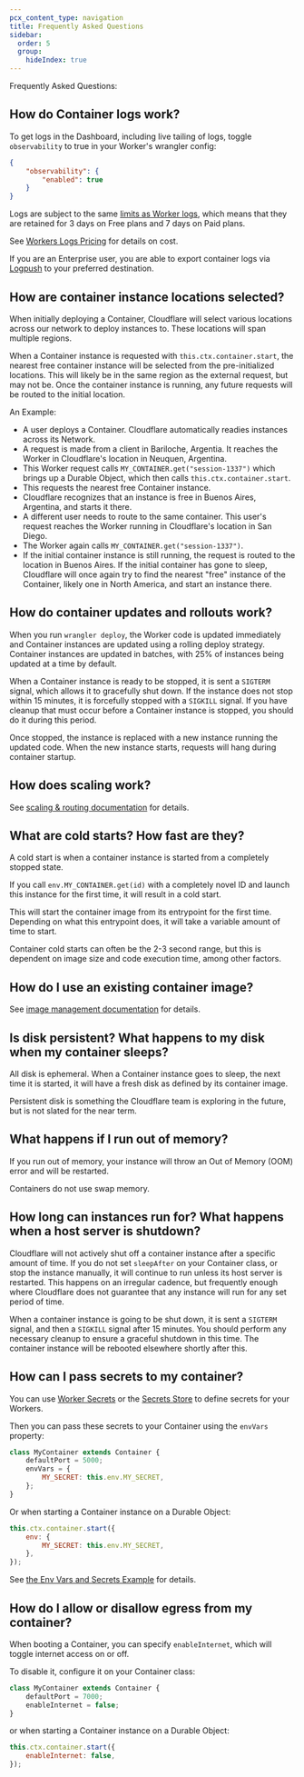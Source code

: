 ```yaml
---
pcx_content_type: navigation
title: Frequently Asked Questions
sidebar:
  order: 5
  group:
    hideIndex: true
---
```



Frequently Asked Questions:

## How do Container logs work?

To get logs in the Dashboard, including live tailing of logs, toggle `observability` to true
in your Worker's wrangler config:

<WranglerConfig>

```json
{
	"observability": {
		"enabled": true
	}
}
```

</WranglerConfig>

Logs are subject to the same [limits as Worker logs](/workers/observability/logs/workers-logs/#limits), which means that they are
retained for 3 days on Free plans and 7 days on Paid plans.

See [Workers Logs Pricing](/workers/observability/logs/workers-logs/#pricing) for details on cost.

If you are an Enterprise user, you are able to export container logs via [Logpush](/logs/logpush/)
to your preferred destination.

## How are container instance locations selected?

When initially deploying a Container, Cloudflare will select various locations across our
network to deploy instances to. These locations will span multiple regions.

When a Container instance is requested with `this.ctx.container.start`, the nearest free
container instance will be selected from the pre-initialized locations. This will
likely be in the same region as the external request, but may not be. Once the container
instance is running, any future requests will be routed to the initial location.

An Example:

- A user deploys a Container. Cloudflare automatically readies instances across its Network.
- A request is made from a client in Bariloche, Argentia. It reaches the Worker in
  Cloudflare's location in Neuquen, Argentina.
- This Worker request calls `MY_CONTAINER.get("session-1337")` which brings up a Durable
  Object, which then calls `this.ctx.container.start`.
- This requests the nearest free Container instance.
- Cloudflare recognizes that an instance is free in Buenos Aires, Argentina, and
  starts it there.
- A different user needs to route to the same container. This user's request reaches
  the Worker running in Cloudflare's location in San Diego.
- The Worker again calls `MY_CONTAINER.get("session-1337")`.
- If the initial container instance is still running, the request is routed to the location
  in Buenos Aires. If the initial container has gone to sleep, Cloudflare will once
  again try to find the nearest "free" instance of the Container, likely
  one in North America, and start an instance there.

## How do container updates and rollouts work?

When you run `wrangler deploy`, the Worker code is updated immediately and Container
instances are updated using a rolling deploy strategy. Container instances are updated
in batches, with 25% of instances being updated at a time by default.

When a Container instance is ready to be stopped, it is sent a `SIGTERM` signal, which
allows it to gracefully shut down. If the instance does not stop within 15 minutes,
it is forcefully stopped with a `SIGKILL` signal. If you have cleanup that must occur
before a Container instance is stopped, you should do it during this period.

Once stopped, the instance is replaced with a new instance running the updated code. When the
new instance starts, requests will hang during container startup.

## How does scaling work?

See [scaling & routing documentation](/containers/scaling-and-routing/) for details.

## What are cold starts? How fast are they?

A cold start is when a container instance is started from a completely stopped state.

If you call `env.MY_CONTAINER.get(id)` with a completely novel ID and launch
this instance for the first time, it will result in a cold start.

This will start the container image from its entrypoint for the first time. Depending
on what this entrypoint does, it will take a variable amount of time to start.

Container cold starts can often be the 2-3 second range, but this is dependent
on image size and code execution time, among other factors.

## How do I use an existing container image?

See [image management documentation](/containers/image-management/#using-existing-images) for details.

## Is disk persistent? What happens to my disk when my container sleeps?

All disk is ephemeral. When a Container instance goes to sleep, the next time
it is started, it will have a fresh disk as defined by its container image.

Persistent disk is something the Cloudflare team is exploring in the future, but
is not slated for the near term.

## What happens if I run out of memory?

If you run out of memory, your instance will throw an Out of Memory (OOM) error and
will be restarted.

Containers do not use swap memory.

## How long can instances run for? What happens when a host server is shutdown?

Cloudflare will not actively shut off a container instance after a specific amount of
time. If you do not set `sleepAfter` on your Container class, or stop the instance
manually, it will continue to run unless its host server is restarted. This
happens on an irregular cadence, but frequently enough where Cloudflare does not
guarantee that any instance will run for any set period of time.

When a container instance is going to be shut down, it is sent a `SIGTERM` signal,
and then a `SIGKILL` signal after 15 minutes. You should perform any necessary
cleanup to ensure a graceful shutdown in this time. The container instance
will be rebooted elsewhere shortly after this.

## How can I pass secrets to my container?

You can use [Worker Secrets](/workers/configuration/secrets/) or the [Secrets Store](/secrets-store/integrations/workers/)
to define secrets for your Workers.

Then you can pass these secrets to your Container using the `envVars` property:

```javascript
class MyContainer extends Container {
	defaultPort = 5000;
	envVars = {
		MY_SECRET: this.env.MY_SECRET,
	};
}
```

Or when starting a Container instance on a Durable Object:

```javascript
this.ctx.container.start({
	env: {
		MY_SECRET: this.env.MY_SECRET,
	},
});
```

See [the Env Vars and Secrets Example](/containers/examples/env-vars-and-secrets/) for details.

## How do I allow or disallow egress from my container?

When booting a Container, you can specify `enableInternet`, which will toggle
internet access on or off.

To disable it, configure it on your Container class:

```javascript
class MyContainer extends Container {
	defaultPort = 7000;
	enableInternet = false;
}
```

or when starting a Container instance on a Durable Object:

```javascript
this.ctx.container.start({
	enableInternet: false,
});
```
